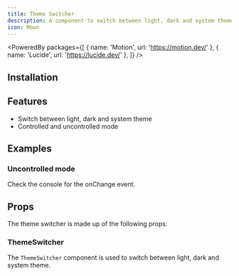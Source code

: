 ```yaml
---
title: Theme Switcher
description: A component to switch between light, dark and system theme.
icon: Moon
---
```


<PoweredBy packages={[
  { name: 'Motion', url: 'https://motion.dev/' },
  { name: 'Lucide', url: 'https://lucide.dev/' },
]} />

<Preview path="theme-switcher" />

## Installation

<Installer packageName="theme-switcher" />

## Features

- Switch between light, dark and system theme
- Controlled and uncontrolled mode

## Examples

### Uncontrolled mode

Check the console for the onChange event.

<Preview path="theme-switcher-uncontrolled" />

## Props

The theme switcher is made up of the following props:

### ThemeSwitcher

The `ThemeSwitcher` component is used to switch between light, dark and system theme.

<AutoTypeTable path="node_modules/@repo/theme-switcher/index.tsx" name="ThemeSwitcherProps" />
